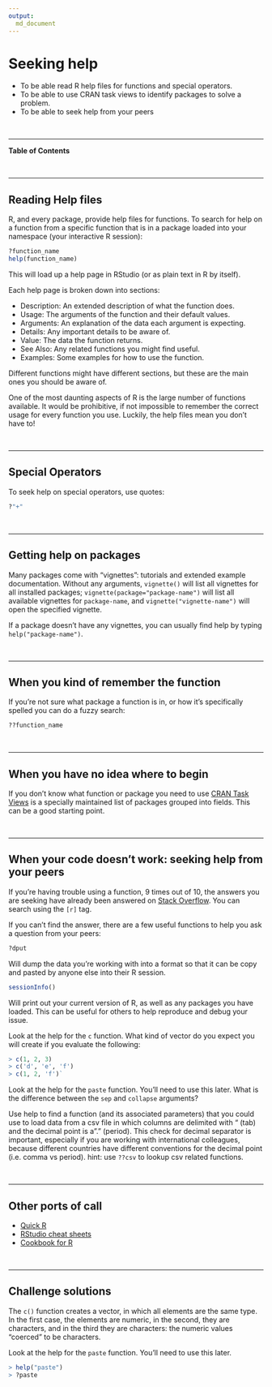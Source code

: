 ```yaml
---
output: 
  md_document
---
```


# Seeking help

<!--sec data-title="Learning Objectives" data-id="obj" data-show=true data-collapse=false ces-->

* To be able read R help files for functions and special operators.
* To be able to use CRAN task views to identify packages to solve a problem.
* To be able to seek help from your peers

<!--endsec-->

<br>

---

**Table of Contents**

<!-- toc -->

<br>

---


## Reading Help files

R, and every package, provide help files for functions. To search for help on a
function from a specific function that is in a package loaded into your
namespace (your interactive R session):

```r
?function_name
help(function_name)
```

This will load up a help page in RStudio (or as plain text in R by itself).

Each help page is broken down into sections:

 - Description: An extended description of what the function does.
 - Usage: The arguments of the function and their default values.
 - Arguments: An explanation of the data each argument is expecting.
 - Details: Any important details to be aware of.
 - Value: The data the function returns.
 - See Also: Any related functions you might find useful.
 - Examples: Some examples for how to use the function.

Different functions might have different sections, but these are the main ones you should be aware of.

<!--sec data-title="Tip: Reading help files" data-id="tip1" data-show=true data-collapse=true ces-->

One of the most daunting aspects of R is the large number of functions available. It would be prohibitive, if not impossible to remember the correct usage for every function you use. Luckily, the help files mean you don't have to!

<!--endsec-->

<br>

---

## Special Operators

To seek help on special operators, use quotes:

```r
?"+"
```

<br>

---

## Getting help on packages

Many packages come with "vignettes": tutorials and extended example documentation.
Without any arguments, `vignette()` will list all vignettes for all installed packages;
`vignette(package="package-name")` will list all available vignettes for
`package-name`, and `vignette("vignette-name")` will open the specified vignette.

If a package doesn't have any vignettes, you can usually find help by typing
`help("package-name")`.

<br>

---

## When you kind of remember the function

If you're not sure what package a function is in, or how it's specifically spelled you can do a fuzzy search:

```r
??function_name
```

<br>

---

## When you have no idea where to begin

If you don't know what function or package you need to use
[CRAN Task Views](http://cran.at.r-project.org/web/views)
is a specially maintained list of packages grouped into
fields. This can be a good starting point.

<br>

---

## When your code doesn't work: seeking help from your peers

If you're having trouble using a function, 9 times out of 10,
the answers you are seeking have already been answered on
[Stack Overflow](http://stackoverflow.com/). You can search using
the `[r]` tag.

If you can't find the answer, there are a few useful functions to
help you ask a question from your peers:

```r
?dput
```

Will dump the data you're working with into a format so that it can
be copy and pasted by anyone else into their R session.

```r
sessionInfo()
```

Will print out your current version of R, as well as any packages you
have loaded. This can be useful for others to help reproduce and debug
your issue.

<!--sec data-title="Challenge 1" data-id="ch1" data-show=true data-collapse=false ces-->

Look at the help for the `c` function. What kind of vector do you expect you will create if you evaluate the following: 
```r
> c(1, 2, 3)
> c('d', 'e', 'f')
> c(1, 2, 'f')`
```

<!--endsec-->

<!--sec data-title="Challenge 2" data-id="ch2" data-show=true data-collapse=false ces-->

Look at the help for the `paste` function. You'll need to use this later.  What is the difference between the `sep` and `collapse` arguments?

<!--endsec--> 

<!--sec data-title="Challenge 3" data-id="ch3" data-show=true data-collapse=false ces-->

Use help to find a function (and its associated parameters) that you could use to load data from a csv file in which columns are delimited with "\t" (tab) and the decimal point is a "." (period). This check for decimal separator is important, especially if you are working with international colleagues, because different countries have different conventions for the decimal point (i.e. comma vs period).
hint: use `??csv` to lookup csv related functions.

<!--endsec-->

<br>

---

## Other ports of call

* [Quick R](http://www.statmethods.net/)
* [RStudio cheat sheets](http://www.rstudio.com/resources/cheatsheets/)
* [Cookbook for R](http://www.cookbook-r.com/)

<br>

---

## Challenge solutions

<!--sec data-title="Solution to Challenge 1" data-id="ch1sol" data-show=true data-collapse=true ces-->

The `c()` function creates a vector, in which all elements are the same type. In the first case, the elements are numeric, in the second, they are characters, and in the third they are characters: the numeric values "coerced" to be characters.

<!--endsec-->

<!--sec data-title="Solution to Challenge 2" data-id="ch2sol" data-show=true data-collapse=true ces-->

Look at the help for the `paste` function. You'll need to use this later. 
 
```r
> help("paste")
> ?paste
```

<!--endsec-->

